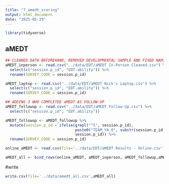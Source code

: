```yaml
---
title: "7_amedt_scoring"
output: html_document
date: "2025-05-29"
---
```


```r
library(tidyverse)
```

## aMEDT
```r
## CLEANED DATA BEFOREHAND, REMOVED DEVELOPMENTAL SAMPLE AND FIXED NAMING OF IDS TO MATCH GRANULARITY TASK
aMEDT_inperson <- read.csv("../data/EDT/aMEDT In-Person Cleaned.csv") %>%
  select(c("session.p_id", "EDT.ability")) %>%
  rename(SURVEY_CODE = session.p_id)

aMEDT_laptop <- read.csv("../data/EDT/aMEDT Nick's Laptop.csv") %>%
  select(c("session.p_id", "EDT.ability")) %>%
  rename(SURVEY_CODE = session.p_id)

## ADDING 3 WHO COMPLETED aMEDT AS FOLLOW-UP
aMEDT_followup <- read.csv("../data/EDT/aMEDT Follow-Up.csv") %>%
  select(c("session.p_id", "EDT.ability"))

aMEDT_followup <- aMEDT_followup %>%
  mutate(session.p_id = ifelse(grepl("^5", session.p_id), 
                               paste0("TEAM_YA_0", substr(session.p_id, 2, nchar(session.p_id))), 
                               session.p_id)) %>%
  rename(SURVEY_CODE = session.p_id)

online_aMEDT <- read.csv(file='../data/EDT/aMEDT Results - Online.csv')

aMEDT_all <- bind_rows(online_aMEDT, aMEDT_inperson, aMEDT_followup,aMEDT_laptop)
```

#write
```r
write.csv(file='../data/amedt_all.csv',aMEDT_all)
```